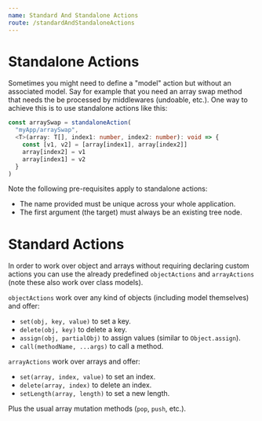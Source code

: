 ```yaml
---
name: Standard And Standalone Actions
route: /standardAndStandaloneActions
---
```



<FixStyle />

# Standalone Actions

Sometimes you might need to define a "model" action but without an associated model. Say for example that you need an array swap method that needs the be processed by middlewares (undoable, etc.). One way to achieve this is to use standalone actions like this:

```ts
const arraySwap = standaloneAction(
  "myApp/arraySwap",
  <T>(array: T[], index1: number, index2: number): void => {
    const [v1, v2] = [array[index1], array[index2]]
    array[index2] = v1
    array[index1] = v2
  }
)
```

Note the following pre-requisites apply to standalone actions:

- The name provided must be unique across your whole application.
- The first argument (the target) must always be an existing tree node.

# Standard Actions

In order to work over object and arrays without requiring declaring custom actions you can use the already predefined `objectActions` and `arrayActions` (note these also work over class models).

`objectActions` work over any kind of objects (including model themselves) and offer:

- `set(obj, key, value)` to set a key.
- `delete(obj, key)` to delete a key.
- `assign(obj, partialObj)` to assign values (similar to `Object.assign`).
- `call(methodName, ...args)` to call a method.

`arrayActions` work over arrays and offer:

- `set(array, index, value)` to set an index.
- `delete(array, index)` to delete an index.
- `setLength(array, length)` to set a new length.

Plus the usual array mutation methods (`pop`, `push`, etc.).
